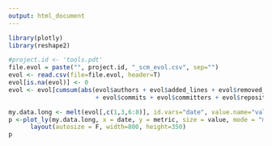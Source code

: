 ```yaml
---
output: html_document
---
```

<div class="row"><div class="col-md-12">
```r
library(plotly)
library(reshape2)

#project.id <- 'tools.pdt'
file.evol = paste("", project.id, "_scm_evol.csv", sep="")
evol <- read.csv(file=file.evol, header=T)
evol[is.na(evol)] <- 0
evol <- evol[cumsum(abs(evol$authors + evol$added_lines + evol$removed_lines 
                        + evol$commits + evol$committers + evol$repositories)) != 0,]

my.data.long <- melt(evol[,c(1,3,6:8)], id.vars="date", value.name="value", variable.name="metric")
p <-plot_ly(my.data.long, x = date, y = metric, size = value, mode = "markers", width=800, height=350) %>%
      layout(autosize = F, width=800, height=350)
p
```
</div></div>

